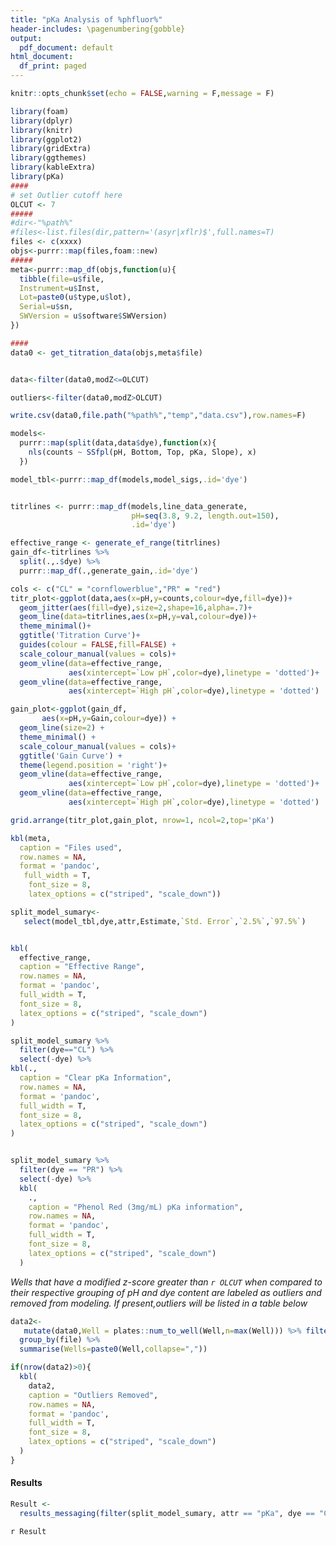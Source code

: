 ---
title: "pKa Analysis of %phfluor%"
header-includes: \pagenumbering{gobble}
output:
  pdf_document: default
html_document:
  df_print: paged
---
```{r setup, include=FALSE}
knitr::opts_chunk$set(echo = FALSE,warning = F,message = F)
```

```{r data,echo=F}
library(foam)
library(dplyr)
library(knitr)
library(ggplot2)
library(gridExtra)
library(ggthemes)
library(kableExtra)
library(pKa)
####
# set Outlier cutoff here
OLCUT <- 7
#####
#dir<-"%path%"
#files<-list.files(dir,pattern='(asyr|xflr)$',full.names=T)
files <- c(xxxx)
objs<-purrr::map(files,foam::new)
#####
meta<-purrr::map_df(objs,function(u){
  tibble(file=u$file,
  Instrument=u$Inst,
  Lot=paste0(u$type,u$lot),
  Serial=u$sn,
  SWVersion = u$software$SWVersion)
})

####
data0 <- get_titration_data(objs,meta$file)


data<-filter(data0,modZ<=OLCUT)

outliers<-filter(data0,modZ>OLCUT)

write.csv(data0,file.path("%path%","temp","data.csv"),row.names=F)

models<- 
  purrr::map(split(data,data$dye),function(x){
    nls(counts ~ SSfpl(pH, Bottom, Top, pKa, Slope), x) 
  })

model_tbl<-purrr::map_df(models,model_sigs,.id='dye')


titrlines <- purrr::map_df(models,line_data_generate,
                           pH=seq(3.8, 9.2, length.out=150),
                           .id='dye')

effective_range <- generate_ef_range(titrlines)
gain_df<-titrlines %>% 
  split(.,.$dye) %>% 
  purrr::map_df(.,generate_gain,.id='dye')
```

```{r titrplot,echo=F}
cols <- c("CL" = "cornflowerblue","PR" = "red")
titr_plot<-ggplot(data,aes(x=pH,y=counts,colour=dye,fill=dye))+
  geom_jitter(aes(fill=dye),size=2,shape=16,alpha=.7)+
  geom_line(data=titrlines,aes(x=pH,y=val,colour=dye))+
  theme_minimal()+
  ggtitle('Titration Curve')+
  guides(colour = FALSE,fill=FALSE) +
  scale_colour_manual(values = cols)+
  geom_vline(data=effective_range,
             aes(xintercept=`Low pH`,color=dye),linetype = 'dotted')+
  geom_vline(data=effective_range,
             aes(xintercept=`High pH`,color=dye),linetype = 'dotted')

```

```{r gain plot,echo=F}

gain_plot<-ggplot(gain_df,
       aes(x=pH,y=Gain,colour=dye)) + 
  geom_line(size=2) +
  theme_minimal() +
  scale_colour_manual(values = cols)+
  ggtitle('Gain Curve') +
  theme(legend.position = 'right')+
  geom_vline(data=effective_range,
             aes(xintercept=`Low pH`,color=dye),linetype = 'dotted')+
  geom_vline(data=effective_range,
             aes(xintercept=`High pH`,color=dye),linetype = 'dotted')
```

```{r,echo=F,fig.width=11,fig.height=4.5}
grid.arrange(titr_plot,gain_plot, nrow=1, ncol=2,top='pKa')
```

```{r modelinfo,echo=F}
kbl(meta,
  caption = "Files used",
  row.names = NA,
  format = 'pandoc',
   full_width = T,
    font_size = 8,
    latex_options = c("striped", "scale_down"))

split_model_sumary<- 
   select(model_tbl,dye,attr,Estimate,`Std. Error`,`2.5%`,`97.5%`)


kbl(
  effective_range,
  caption = "Effective Range",
  row.names = NA,
  format = 'pandoc',
  full_width = T,
  font_size = 8,
  latex_options = c("striped", "scale_down")
) 

split_model_sumary %>% 
  filter(dye=="CL") %>%
  select(-dye) %>% 
kbl(.,
  caption = "Clear pKa Information",
  row.names = NA,
  format = 'pandoc',
  full_width = T,
  font_size = 8,
  latex_options = c("striped", "scale_down")
) 


split_model_sumary %>%
  filter(dye == "PR") %>%
  select(-dye) %>%
  kbl(
    .,
    caption = "Phenol Red (3mg/mL) pKa information",
    row.names = NA,
    format = 'pandoc',
    full_width = T,
    font_size = 8,
    latex_options = c("striped", "scale_down")
  ) 
```

*Wells that have a modified z-score greater than `r OLCUT` when compared to their respective grouping of pH and dye content are labeled as outliers and removed from modeling. If present,outliers will be listed in a table below*  

```{r outliers}

data2<- 
   mutate(data0,Well = plates::num_to_well(Well,n=max(Well))) %>% filter(.,modZ>OLCUT) %>%
  group_by(file) %>% 
  summarise(Wells=paste0(Well,collapse=","))

if(nrow(data2)>0){
  kbl(
    data2,
    caption = "Outliers Removed",
    row.names = NA,
    format = 'pandoc',
    full_width = T,
    font_size = 8,
    latex_options = c("striped", "scale_down")
  ) 
}
```
  
#### Results
```{r}
Result <-
  results_messaging(filter(split_model_sumary, attr == "pKa", dye == "CL"))
```  
`r Result`  
